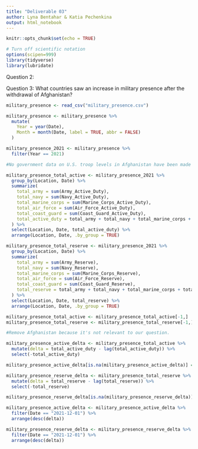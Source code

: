 ```yaml
---
title: "Deliverable 03"
author: Lyna Bentahar & Katia Pechenkina
output: html_notebook
---
```


```r
knitr::opts_chunk$set(echo = TRUE)
```

```r
# Turn off scientific notation
options(scipen=999)
library(tidyverse)
library(lubridate)

```

Question 2:



Question 3: What countries saw an increase in military presence after the withdrawal of Afghanistan?

```r
military_presence <- read_csv("military_presence.csv")

military_presence <- military_presence %>% 
  mutate(
    Year = year(Date),
    Month = month(Date, label = TRUE, abbr = FALSE)
  )

military_presence_2021 <- military_presence %>% 
  filter(Year == 2021)

#No government data on U.S. troop levels in Afghanistan have been made available since 2017. Government data returned to being made publicly available in December 2021.

military_presence_total_active <- military_presence_2021 %>% 
  group_by(Location, Date) %>% 
  summarize(
    total_army = sum(Army_Active_Duty),
    total_navy = sum(Navy_Active_Duty),
    total_marine_corps = sum(Marine_Corps_Active_Duty),
    total_air_force = sum(Air_Force_Active_Duty),
    total_coast_guard = sum(Coast_Guard_Active_Duty),
    total_active_duty = total_army + total_navy + total_marine_corps + total_air_force + total_coast_guard
  ) %>% 
  select(Location, Date, total_active_duty) %>% 
  arrange(Location, Date, .by_group = TRUE)

military_presence_total_reserve <- military_presence_2021 %>% 
  group_by(Location, Date) %>% 
  summarize(
    total_army = sum(Army_Reserve),
    total_navy = sum(Navy_Reserve),
    total_marine_corps = sum(Marine_Corps_Reserve),
    total_air_force = sum(Air_Force_Reserve),
    total_coast_guard = sum(Coast_Guard_Reserve),
    total_reserve = total_army + total_navy + total_marine_corps + total_air_force + total_coast_guard
  ) %>% 
  select(Location, Date, total_reserve) %>% 
  arrange(Location, Date, .by_group = TRUE)

military_presence_total_active <- military_presence_total_active[-1,]
military_presence_total_reserve <- military_presence_total_reserve[-1,]

#Remove Afghanistan because it's not relevant to our question.

military_presence_active_delta <- military_presence_total_active %>% 
  mutate(delta = total_active_duty - lag(total_active_duty)) %>% 
  select(-total_active_duty)

military_presence_active_delta[is.na(military_presence_active_delta)] = 0

military_presence_reserve_delta <- military_presence_total_reserve %>% 
  mutate(delta = total_reserve - lag(total_reserve)) %>% 
  select(-total_reserve)

military_presence_reserve_delta[is.na(military_presence_reserve_delta)] = 0

military_presence_active_delta <- military_presence_active_delta %>% 
  filter(Date == "2021-12-01") %>% 
  arrange(desc(delta))

military_presence_reserve_delta <- military_presence_reserve_delta %>% 
  filter(Date == "2021-12-01") %>% 
  arrange(desc(delta))

```

